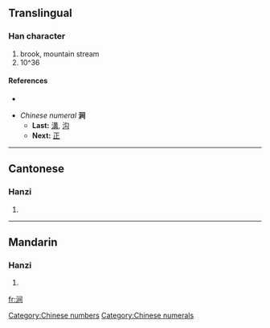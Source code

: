{{see|澗}}
==Translingual==

===Han character===
{{Han char|rn=85|rad=水|as=07|sn=10|four=|canj=水中尸日 (ELSA)}}

# brook, mountain stream
# 10^36

====References====
* {{Han ref|kx=0627.311|hdz=31633.030|uh=6DA7|ud=28071}}

* ''Chinese numeral'' '''涧'''
** '''Last:''' [[溝]], [[沟]]
** '''Next:''' [[正]]

[[Category:Chinese numbers]]
[[Category:Chinese numerals]]
----

==Cantonese==

===Hanzi===
{{yue-hanzi|jyut=|y=gaan3}}

# {{defn|Cantonese}}

----

==Mandarin==

===Hanzi===
{{cmn-hanzi|tra=澗|pin=[[jiàn]] ([[jian4]])|wg=chien<sup>4</sup>}}

# {{defn|Mandarin}}

[[fr:涧]]